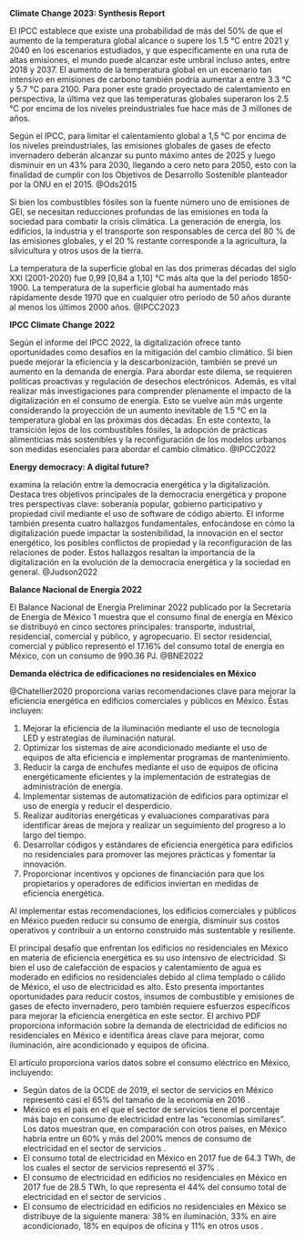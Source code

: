 
**Climate Change 2023: Synthesis Report**

El IPCC establece que existe una probabilidad de más del 50% de que el aumento de la temperatura global alcance o supere los 1.5 °C entre 2021 y 2040 en los escenarios estudiados, y que específicamente en una ruta de altas emisiones, el mundo puede alcanzar este umbral incluso antes, entre 2018 y 2037. El aumento de la temperatura global en un escenario tan intensivo en emisiones de carbono también podría aumentar a entre 3.3 °C y 5.7 °C para 2100. Para poner este grado proyectado de calentamiento en perspectiva, la última vez que las temperaturas globales superaron los 2.5 °C por encima de los niveles preindustriales fue hace más de 3 millones de años.

Según el IPCC, para limitar el calentamiento global a 1,5 °C por encima de los niveles preindustriales, las emisiones globales de gases de efecto invernadero deberán alcanzar su punto máximo antes de 2025 y luego disminuir en un 43% para 2030, llegando a cero neto para 2050, esto con la finalidad de cumplir con los Objetivos de Desarrollo Sostenible planteador por la ONU en el 2015. @Ods2015

Si bien los combustibles fósiles son la fuente número uno de emisiones de GEI, se necesitan reducciones profundas de las emisiones en toda la sociedad para combatir la crisis climática. La generación de energía, los edificios, la industria y el transporte son responsables de cerca del 80 % de las emisiones globales, y el 20 % restante corresponde a la agricultura, la silvicultura y otros usos de la tierra.

La temperatura de la superficie global en las dos primeras décadas del siglo XXI (2001-2020) fue 0,99 [0,84 a 1,10] °C más alta que la del período 1850-1900. La temperatura de la superficie global ha aumentado más rápidamente desde 1970 que en cualquier otro período de 50 años durante al menos los últimos 2000 años. @IPCC2023

**IPCC Climate Change 2022** 

Según el informe del IPCC 2022, la digitalización ofrece tanto oportunidades como desafíos en la mitigación del cambio climático. Si bien puede mejorar la eficiencia y la descarbonización, también se prevé un aumento en la demanda de energía. Para abordar este dilema, se requieren políticas proactivas y regulación de desechos electrónicos. Además, es vital realizar más investigaciones para comprender plenamente el impacto de la digitalización en el consumo de energía. Esto se vuelve aún más urgente considerando la proyección de un aumento inevitable de 1.5 °C en la temperatura global en las próximas dos décadas. En este contexto, la transición lejos de los combustibles fósiles, la adopción de prácticas alimenticias más sostenibles y la reconfiguración de los modelos urbanos son medidas esenciales para abordar el cambio climático. @IPCC2022


**Energy democracy: A digital future?** 

examina la relación entre la democracia energética y la digitalización. Destaca tres objetivos principales de la democracia energética y propone tres perspectivas clave: soberanía popular, gobierno participativo y propiedad civil mediante el uso de software de código abierto. El informe también presenta cuatro hallazgos fundamentales, enfocándose en cómo la digitalización puede impactar la sostenibilidad, la innovación en el sector energético, los posibles conflictos de propiedad y la reconfiguración de las relaciones de poder. Estos hallazgos resaltan la importancia de la digitalización en la evolución de la democracia energética y la sociedad en general. @Judson2022

**Balance Nacional de Energía 2022**

El Balance Nacional de Energía Preliminar 2022 publicado por la Secretaría de Energía de México 1 muestra que el consumo final de energía en México se distribuyó en cinco sectores principales: transporte, industrial, residencial, comercial y público, y agropecuario. El sector residencial, comercial y público representó el 17.16% del consumo total de energía en México, con un consumo de 990.36 PJ.  @BNE2022


**Demanda eléctrica de edificaciones no residenciales en México**

@Chatellier2020 proporciona varias recomendaciones clave para mejorar la eficiencia energética en edificios comerciales y públicos en México. Éstas incluyen:

1. Mejorar la eficiencia de la iluminación mediante el uso de tecnología LED y estrategias de iluminación natural.
2. Optimizar los sistemas de aire acondicionado mediante el uso de equipos de alta eficiencia e implementar programas de mantenimiento.
3. Reducir la carga de enchufes mediante el uso de equipos de oficina energéticamente eficientes y la implementación de estrategias de administración de energía.
4. Implementar sistemas de automatización de edificios para optimizar el uso de energía y reducir el desperdicio.
5. Realizar auditorías energéticas y evaluaciones comparativas para identificar áreas de mejora y realizar un seguimiento del progreso a lo largo del tiempo.
6. Desarrollar códigos y estándares de eficiencia energética para edificios no residenciales para promover las mejores prácticas y fomentar la innovación.
7. Proporcionar incentivos y opciones de financiación para que los propietarios y operadores de edificios inviertan en medidas de eficiencia energética.

Al implementar estas recomendaciones, los edificios comerciales y públicos en México pueden reducir su consumo de energía, disminuir sus costos operativos y contribuir a un entorno construido más sustentable y resiliente.

El principal desafío que enfrentan los edificios no residenciales en México en materia de eficiencia energética es su uso intensivo de electricidad. Si bien el uso de calefacción de espacios y calentamiento de agua es moderado en edificios no residenciales debido al clima templado o cálido de México, el uso de electricidad es alto. Esto presenta importantes oportunidades para reducir costos, insumos de combustible y emisiones de gases de efecto invernadero, pero también requiere esfuerzos específicos para mejorar la eficiencia energética en este sector. El archivo PDF proporciona información sobre la demanda de electricidad de edificios no residenciales en México e identifica áreas clave para mejorar, como iluminación, aire acondicionado y equipos de oficina.

El artículo proporciona varios datos sobre el consumo eléctrico en México, incluyendo:

- Según datos de la OCDE de 2019, el sector de servicios en México representó casi el 65% del tamaño de la economía en 2016 .
- México es el país en el que el sector de servicios tiene el porcentaje más bajo en consumo de electricidad entre las "economías similares". Los datos muestran que, en comparación con otros países, en México habría entre un 60% y más del 200% menos de consumo de electricidad en el sector de servicios .
- El consumo total de electricidad en México en 2017 fue de 64.3 TWh, de los cuales el sector de servicios representó el 37% .
- El consumo de electricidad en edificios no residenciales en México en 2017 fue de 28.5 TWh, lo que representa el 44% del consumo total de electricidad en el sector de servicios .
- El consumo de electricidad en edificios no residenciales en México se distribuye de la siguiente manera: 38% en iluminación, 33% en aire acondicionado, 18% en equipos de oficina y 11% en otros usos .
